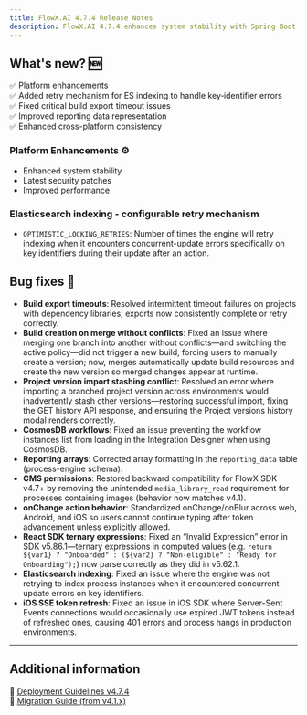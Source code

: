 ```yaml
---
title: FlowX.AI 4.7.4 Release Notes
description: FlowX.AI 4.7.4 enhances system stability with Spring Boot updates and resolves critical issues across build exports, reporting, SDK functionality, and cross-platform consistency to deliver a more reliable development experience! 🚀
---
```


## **What's new? 🆕**

✅ Platform enhancements                    
✅ Added retry mechanism for ES indexing to handle key‑identifier errors                      
✅ Fixed critical build export timeout issues      
✅ Improved reporting data representation           
✅ Enhanced cross-platform consistency                  


### Platform Enhancements ⚙️

- Enhanced system stability
- Latest security patches
- Improved performance

### Elasticsearch indexing - configurable retry mechanism

- `OPTIMISTIC_LOCKING_RETRIES`: Number of times the engine will retry indexing when it encounters concurrent-update errors specifically on key identifiers during their update after an action.

<Card title="Elasticsearch indexing configuration" href="../../4.7.x/setup-guides/flowx-engine-setup-guide/configuring-elasticsearch-indexing/elasticsearch-indexing#configuration" icon="file"/>



## **Bug fixes** 🐞  

- **Build export timeouts**: Resolved intermittent timeout failures on projects with dependency libraries; exports now consistently complete or retry correctly.  
- **Build creation on merge without conflicts**: Fixed an issue where merging one branch into another without conflicts—and switching the active policy—did not trigger a new build, forcing users to manually create a version; now, merges automatically update build resources and create the new version so merged changes appear at runtime.
- **Project version import stashing conflict**: Resolved an error where importing a branched project version across environments would inadvertently stash other versions—restoring successful import, fixing the GET history API response, and ensuring the Project versions history modal renders correctly.
- **CosmosDB workflows**: Fixed an issue preventing the workflow instances list from loading in the Integration Designer when using CosmosDB.  
- **Reporting arrays**: Corrected array formatting in the `reporting_data` table (process-engine schema).
- **CMS permissions**: Restored backward compatibility for FlowX SDK v4.7+ by removing the unintended `media_library_read` requirement for processes containing images (behavior now matches v4.1).  
- **onChange action behavior**: Standardized onChange/onBlur across web, Android, and iOS so users cannot continue typing after token advancement unless explicitly allowed.  
- **React SDK ternary expressions**: Fixed an “Invalid Expression” error in SDK v5.86.1—ternary expressions in computed values (e.g. `return ${var1} ? "Onboarded" : (${var2} ? "Non-eligible" : "Ready for Onboarding");`) now parse correctly as they did in v5.62.1.
- **Elasticsearch indexing**: Fixed an issue where the engine was not retrying to index process instances when it encountered concurrent-update errors on key identifiers.
- **iOS SSE token refresh**: Fixed an issue in iOS SDK where Server-Sent Events connections would occasionally use expired JWT tokens instead of refreshed ones, causing 401 errors and process hangs in production environments.

---

## **Additional information**  

📌 [Deployment Guidelines v4.7.4](./deployment-guidelines-v4.7.4)  
📌 [Migration Guide (from v4.1.x)](./migrating-from-v4.1.x-to-v4.7.4)